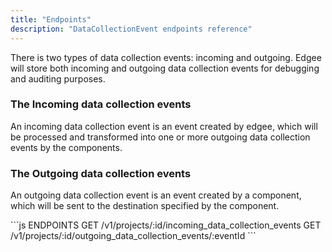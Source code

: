 ```yaml
---
title: "Endpoints"
description: "DataCollectionEvent endpoints reference"
---
```



<EdgeeSdk />

There is two types of data collection events: incoming and outgoing. 
Edgee will store both incoming and outgoing data collection events for debugging and auditing purposes.

### The Incoming data collection events

An incoming data collection event is an event created by edgee, which will be processed and transformed into one or more outgoing data collection events by the components.

### The Outgoing data collection events

An outgoing data collection event is an event created by a component, which will be sent to the destination specified by the component.


<RequestExample>
```js ENDPOINTS
GET /v1/projects/:id/incoming_data_collection_events
GET /v1/projects/:id/outgoing_data_collection_events/:eventId
```
</RequestExample>


